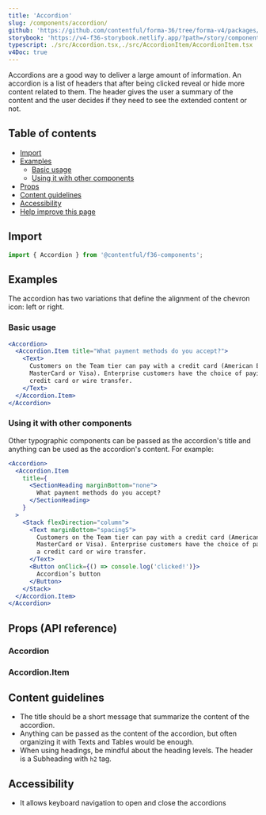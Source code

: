 ```yaml
---
title: 'Accordion'
slug: /components/accordion/
github: 'https://github.com/contentful/forma-36/tree/forma-v4/packages/components/accordion'
storybook: 'https://v4-f36-storybook.netlify.app/?path=/story/components-accordion'
typescript: ./src/Accordion.tsx,./src/AccordionItem/AccordionItem.tsx
v4Doc: true
---
```



Accordions are a good way to deliver a large amount of information. An accordion is a list of headers that after being clicked reveal or hide more content related to them.
The header gives the user a summary of the content and the user decides if they need to see the extended content or not.

## Table of contents

- [Import](#import)
- [Examples](#examples)
  - [Basic usage](#basic-usage)
  - [Using it with other components](#using-it-with-other-components)
- [Props](#props-api-reference)
- [Content guidelines](#content-guidelines)
- [Accessibility](#accessibility)
- [Help improve this page](#help-improve-this-page)

## Import

```jsx static=true
import { Accordion } from '@contentful/f36-components';
```

## Examples

The accordion has two variations that define the alignment of the chevron icon: left or right.

### Basic usage

```jsx
<Accordion>
  <Accordion.Item title="What payment methods do you accept?">
    <Text>
      Customers on the Team tier can pay with a credit card (American Express,
      MasterCard or Visa). Enterprise customers have the choice of paying with a
      credit card or wire transfer.
    </Text>
  </Accordion.Item>
</Accordion>
```

### Using it with other components

Other typographic components can be passed as the accordion's title and anything can be used as the accordion's content. For example:

```jsx
<Accordion>
  <Accordion.Item
    title={
      <SectionHeading marginBottom="none">
        What payment methods do you accept?
      </SectionHeading>
    }
  >
    <Stack flexDirection="column">
      <Text marginBottom="spacingS">
        Customers on the Team tier can pay with a credit card (American Express,
        MasterCard or Visa). Enterprise customers have the choice of paying with
        a credit card or wire transfer.
      </Text>
      <Button onClick={() => console.log('clicked!')}>
        Accordion’s button
      </Button>
    </Stack>
  </Accordion.Item>
</Accordion>
```

## Props (API reference)

### Accordion

<Props of="Accordion" />

### Accordion.Item

<Props of="AccordionItem" />

## Content guidelines

- The title should be a short message that summarize the content of the accordion.
- Anything can be passed as the content of the accordion, but often organizing it with Texts and Tables would be enough.
- When using headings, be mindful about the heading levels. The header is a Subheading with `h2` tag.

## Accessibility

- It allows keyboard navigation to open and close the accordions
